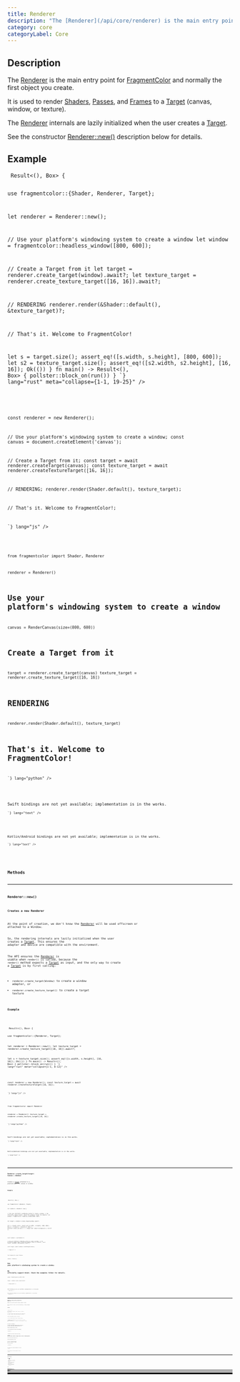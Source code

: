 ```yaml
---
title: Renderer
description: "The [Renderer](/api/core/renderer) is the main entry point for [FragmentColor](https://fragmentcolor.org) and normally the first object you create."
category: core
categoryLabel: Core
---
```



## Description

The [Renderer](/api/core/renderer) is the main entry point for
[FragmentColor](https://fragmentcolor.org) and normally the first object you create.

It is used to render
[Shaders](/api/core/shader),
[Passes](/api/core/pass), and
[Frames](/api/core/frame)
to a [Target](/api/core/target) (canvas, window, or texture).

The [Renderer](/api/core/renderer) internals are lazily initialized
when the user creates a [Target](/api/core/target).

See the constructor [Renderer::new()](/api/core/renderer/#renderernew)
description below for details.



## Example

<Tabs>

<TabItem label="Rust">
<Code
code={`
async fn run() -> Result<(), Box<dyn std::error::Error>> {

use fragmentcolor::{Shader, Renderer, Target};

let renderer = Renderer::new();

// Use your platform's windowing system to create a window
let window = fragmentcolor::headless_window([800, 600]);

// Create a Target from it
let target = renderer.create_target(window).await?;
let texture_target = renderer.create_texture_target([16, 16]).await?;

// RENDERING
renderer.render(&Shader::default(), &texture_target)?;

// That's it. Welcome to FragmentColor!

let s = target.size();
assert_eq!([s.width, s.height], [800, 600]);
let s2 = texture_target.size();
assert_eq!([s2.width, s2.height], [16, 16]);
Ok(())
}
fn main() -> Result<(), Box<dyn std::error::Error>> { pollster::block_on(run()) }
`}
lang="rust" meta="collapse={1-1, 19-25}"
/>

</TabItem>

<TabItem label="JavaScript">
<Code
code={`


const renderer = new Renderer();

// Use your platform's windowing system to create a window;
const canvas = document.createElement('canvas');

// Create a Target from it;
const target = await renderer.createTarget(canvas);
const texture_target = await renderer.createTextureTarget([16, 16]);

// RENDERING;
renderer.render(Shader.default(), texture_target);

// That's it. Welcome to FragmentColor!;

`}
lang="js"
/>

</TabItem>

<TabItem label="Python">
<Code
code={`
from rendercanvas.auto import RenderCanvas, loop

from fragmentcolor import Shader, Renderer

renderer = Renderer()

# Use your platform's windowing system to create a window
canvas = RenderCanvas(size=(800, 600))

# Create a Target from it
target = renderer.create_target(canvas)
texture_target = renderer.create_texture_target([16, 16])

# RENDERING
renderer.render(Shader.default(), texture_target)

# That's it. Welcome to FragmentColor!

`}
lang="python"
/>

</TabItem>

<TabItem label="Swift">
<Aside type="caution" title="Work in progress">Swift bindings are not yet available; implementation is in the works.</Aside>
<Code
code={`
// Swift placeholder â bindings WIP

`}
lang="text"
/>

</TabItem>

<TabItem label="Kotlin">
<Aside type="caution" title="Work in progress">Kotlin/Android bindings are not yet available; implementation is in the works.</Aside>
<Code
code={`
// Kotlin placeholder â bindings WIP

`}
lang="text"
/>

</TabItem>

</Tabs>


## Methods


---

### Renderer::new()

#### Creates a new Renderer

At the point of creation, we don't know the [Renderer](/api/core/renderer) will be used offscreen or attached to a Window.

So, the rendering internals are lazily initialized
when the user creates a [Target](/api/core/target).
This ensures the adapter and device are compatible with the environment.

The API ensures the [Renderer](/api/core/renderer) is usable when `render()` is called,
because the `render()` method expects a [Target](/api/core/target) as input, and
the only way to create a [Target](/api/core/target)
is by first calling:

- `renderer.create_target(Window)` to create a window adapter, or
- `renderer.create_texture_target()` to create a target texture

#### Example

<Tabs>

<TabItem label="Rust">
<Code
code={`
async fn run() -> Result<(), Box<dyn std::error::Error>> {

use fragmentcolor::{Renderer, Target};

let renderer = Renderer::new();
let texture_target = renderer.create_texture_target([16, 16]).await?;

let s = texture_target.size();
assert_eq!([s.width, s.height], [16, 16]);
Ok(())
}
fn main() -> Result<(), Box<dyn std::error::Error>> { pollster::block_on(run()) }
`}
lang="rust" meta="collapse={1-1, 8-12}"
/>

</TabItem>

<TabItem label="JavaScript">
<Code
code={`


const renderer = new Renderer();
const texture_target = await renderer.createTextureTarget([16, 16]);

`}
lang="js"
/>

</TabItem>

<TabItem label="Python">
<Code
code={`

from fragmentcolor import Renderer

renderer = Renderer()
texture_target = renderer.create_texture_target([16, 16])

`}
lang="python"
/>

</TabItem>

<TabItem label="Swift">
<Aside type="caution" title="Work in progress">Swift bindings are not yet available; implementation is in the works.</Aside>
<Code
code={`
// Swift placeholder â bindings WIP

`}
lang="text"
/>

</TabItem>

<TabItem label="Kotlin">
<Aside type="caution" title="Work in progress">Kotlin/Android bindings are not yet available; implementation is in the works.</Aside>
<Code
code={`
// Kotlin placeholder â bindings WIP

`}
lang="text"
/>

</TabItem>

</Tabs>


---

### Renderer::create_target(target: Canvas | Window)

Creates a [Target](/api/core/target) attached to a platform-specific canvas or window.

#### Example

<Tabs>

<TabItem label="Rust">
<Code
code={`
async fn run() -> Result<(), Box<dyn std::error::Error>> {

use fragmentcolor::{Renderer, Target};

let renderer = Renderer::new();

// Use your platform's windowing system to create a window.
// We officially support Winit. Check the examples folder for details.
let window = fragmentcolor::headless_window([800, 600]);

let target = renderer.create_target(window).await?;

let s = target.size();
assert_eq!([s.width, s.height], [800, 600]);
Ok(())
}
fn main() -> Result<(), Box<dyn std::error::Error>> { pollster::block_on(run()) }
`}
lang="rust" meta="collapse={1-1, 13-17}"
/>

</TabItem>

<TabItem label="JavaScript">
<Code
code={`


const renderer = new Renderer();

// Use your platform's windowing system to create a window.;
// We officially support Winit. Check the examples folder for details.;
const canvas = document.createElement('canvas');

const target = await renderer.createTarget(canvas);

`}
lang="js"
/>

</TabItem>

<TabItem label="Python">
<Code
code={`
from rendercanvas.auto import RenderCanvas, loop

from fragmentcolor import Renderer

renderer = Renderer()

# Use your platform's windowing system to create a window.
# We officially support Winit. Check the examples folder for details.
canvas = RenderCanvas(size=(800, 600))

target = renderer.create_target(canvas)

`}
lang="python"
/>

</TabItem>

<TabItem label="Swift">
<Aside type="caution" title="Work in progress">Swift bindings are not yet available; implementation is in the works.</Aside>
<Code
code={`
// Swift placeholder â bindings WIP

`}
lang="text"
/>

</TabItem>

<TabItem label="Kotlin">
<Aside type="caution" title="Work in progress">Kotlin/Android bindings are not yet available; implementation is in the works.</Aside>
<Code
code={`
// Kotlin placeholder â bindings WIP

`}
lang="text"
/>

</TabItem>

</Tabs>


---

### Renderer::create_texture_target(size: [u32; 2])

Render to an offscreen texture without a Window or Canvas.

This is useful for tests, server-side rendering, or running examples in CI.

#### Example

<Tabs>

<TabItem label="Rust">
<Code
code={`
async fn run() -> Result<(), Box<dyn std::error::Error>> {

use fragmentcolor::{Renderer, Shader, Target};
let renderer = Renderer::new();

// Create an offscreen texture target with a size of 64x64 pixels.
let target = renderer.create_texture_target([64, 64]).await?;

renderer.render(&Shader::default(), &target)?;

// get the rendered image
let image = target.get_image();

// RGBA8
assert_eq!(image.len(), 64 * 64 * 4);
Ok(())
}
fn main() -> Result<(), Box<dyn std::error::Error>> { pollster::block_on(run()) }
`}
lang="rust" meta="collapse={1-1, 14-18}"
/>

</TabItem>

<TabItem label="JavaScript">
<Code
code={`

const renderer = new Renderer();

// Create an offscreen texture target with a size of 64x64 pixels.;
const target = await renderer.createTextureTarget([64, 64]);

renderer.render(Shader.default(), target);

// get the rendered image;
const image = target.getImage();

`}
lang="js"
/>

</TabItem>

<TabItem label="Python">
<Code
code={`

from fragmentcolor import Renderer, Shader
renderer = Renderer()

# Create an offscreen texture target with a size of 64x64 pixels.
target = renderer.create_texture_target([64, 64])

renderer.render(Shader.default(), target)

# get the rendered image
image = target.get_image()

`}
lang="python"
/>

</TabItem>

<TabItem label="Swift">
<Aside type="caution" title="Work in progress">Swift bindings are not yet available; implementation is in the works.</Aside>
<Code
code={`
// Swift placeholder â bindings WIP

`}
lang="text"
/>

</TabItem>

<TabItem label="Kotlin">
<Aside type="caution" title="Work in progress">Kotlin/Android bindings are not yet available; implementation is in the works.</Aside>
<Code
code={`
// Kotlin placeholder â bindings WIP

`}
lang="text"
/>

</TabItem>

</Tabs>


---

### Renderer::create_texture

Create a [Texture](/api/core/texture) from various inputs.

- Rust: `create_texture(input)` infers from encoded bytes or file path; use `create_texture_with(input, Some(size), Some(format))` for raw pixel bytes.
- JS: `await renderer.createTexture(input)` accepts `Uint8Array` bytes, string URL/path, or a CSS selector/HTMLImageElement
- Python: `renderer.create_texture(input)` accepts `bytes`, `str` path, or a NumPy ndarray shaped `[H, W, C]` where C=1/3/4.

#### Example

<Tabs>

<TabItem label="Rust">
<Code
code={`
async fn run() -> Result<(), Box<dyn std::error::Error>> {
use fragmentcolor::Renderer;
let renderer = Renderer::new();
// Load encoded image bytes (PNG/JPEG) or use a file path
let bytes = std::fs::read("./examples/assets/image.png")?;
let tex = renderer.create_texture(&bytes).await?;
_ = tex.size();
Ok(())
}
fn main() -> Result<(), Box<dyn std::error::Error>> { pollster::block_on(run()) }
`}
lang="rust" meta="collapse={1-1, 7-10}"
/>

</TabItem>

<TabItem label="JavaScript">
<Code
code={`
const renderer = new Renderer();
// Load encoded image bytes (PNG/JPEG) or use a file path;
const bytes = std.fs.read("./examples/assets/image.png");
const tex = await renderer.createTexture(bytes);
`}
lang="js"
/>

</TabItem>

<TabItem label="Python">
<Code
code={`
from fragmentcolor import Renderer
renderer = Renderer()
# Load encoded image bytes (PNG/JPEG) or use a file path
bytes = std.fs.read("./examples/assets/image.png")
tex = renderer.create_texture(bytes)
`}
lang="python"
/>

</TabItem>

<TabItem label="Swift">
<Aside type="caution" title="Work in progress">Swift bindings are not yet available; implementation is in the works.</Aside>
<Code
code={`
// Swift placeholder: bindings WIP

`}
lang="text"
/>

</TabItem>

<TabItem label="Kotlin">
<Aside type="caution" title="Work in progress">Kotlin/Android bindings are not yet available; implementation is in the works.</Aside>
<Code
code={`
// Kotlin placeholder: bindings WIP

`}
lang="text"
/>

</TabItem>

</Tabs>


---

### Renderer::create_texture_with_size

Create a [Texture](/api/core/texture) from various inputs.

- Rust: `create_texture(input)` infers from encoded bytes or file path; use `create_texture_with(input, Some(size), Some(format))` for raw pixel bytes.
- JS: `await renderer.createTexture(input)` accepts `Uint8Array` bytes, string URL/path, or a CSS selector/HTMLImageElement
- Python: `renderer.create_texture(input)` accepts `bytes`, `str` path, or a NumPy ndarray shaped `[H, W, C]` where C=1/3/4.

#### Example

<Tabs>

<TabItem label="Rust">
<Code
code={`
async fn run() -> Result<(), Box<dyn std::error::Error>> {
use fragmentcolor::{Renderer, Size};
let renderer = Renderer::new();
let size = Size::from((2, 2));
let pixels: Vec<u8> = vec![
    255,0,0,255,   0,255,0,255,
    0,0,255,255,   255,255,255,255,
];
let tex = renderer.create_texture_with_size(&pixels, size).await?;
_ = tex.size();
Ok(())
}
fn main() -> Result<(), Box<dyn std::error::Error>> { pollster::block_on(run()) }
`}
lang="rust" meta="collapse={1-1, 10-13}"
/>

</TabItem>

<TabItem label="JavaScript">
<Code
code={`
const renderer = new Renderer();
const size = Size.from((2, 2));
const pixels = [;
    255,0,0,255,   0,255,0,255,;
    0,0,255,255,   255,255,255,255,;
];
const tex = await renderer.createTextureWithSize(pixels, size);
`}
lang="js"
/>

</TabItem>

<TabItem label="Python">
<Code
code={`
from fragmentcolor import Renderer, Size
renderer = Renderer()
size = Size.from((2, 2))
pixels = [
    255,0,0,255,   0,255,0,255,
    0,0,255,255,   255,255,255,255,
]
tex = renderer.create_texture_with_size(pixels, size)
`}
lang="python"
/>

</TabItem>

<TabItem label="Swift">
<Aside type="caution" title="Work in progress">Swift bindings are not yet available; implementation is in the works.</Aside>
<Code
code={`
// Swift placeholder: bindings WIP

`}
lang="text"
/>

</TabItem>

<TabItem label="Kotlin">
<Aside type="caution" title="Work in progress">Kotlin/Android bindings are not yet available; implementation is in the works.</Aside>
<Code
code={`
// Kotlin placeholder: bindings WIP

`}
lang="text"
/>

</TabItem>

</Tabs>


---

### Renderer::create_texture_with_format

Create a [Texture](/api/core/texture) from various inputs.

- Rust: `create_texture(input)` infers from encoded bytes or file path; use `create_texture_with(input, Some(size), Some(format))` for raw pixel bytes.
- JS: `await renderer.createTexture(input)` accepts `Uint8Array` bytes, string URL/path, or a CSS selector/HTMLImageElement
- Python: `renderer.create_texture(input)` accepts `bytes`, `str` path, or a NumPy ndarray shaped `[H, W, C]` where C=1/3/4.

#### Example

<Tabs>

<TabItem label="Rust">
<Code
code={`
async fn run() -> Result<(), Box<dyn std::error::Error>> {
use fragmentcolor::{Renderer, Size};
let renderer = Renderer::new();
let size = Size::from((2, 2));
let pixels: Vec<u8> = vec![
    255,0,0,255,   0,255,0,255,
    0,0,255,255,   255,255,255,255,
];
let tex = renderer.create_texture_with_format(&pixels, size, wgpu::TextureFormat::Rgba8Unorm).await?;
_ = tex.size();
Ok(())
}
fn main() -> Result<(), Box<dyn std::error::Error>> { pollster::block_on(run()) }
`}
lang="rust" meta="collapse={1-1, 10-13}"
/>

</TabItem>

<TabItem label="JavaScript">
<Code
code={`
const renderer = new Renderer();
const size = Size.from((2, 2));
const pixels = [;
    255,0,0,255,   0,255,0,255,;
    0,0,255,255,   255,255,255,255,;
];
const tex = await renderer.createTextureWithFormat(pixels, size, wgpu.TextureFormat.Rgba8Unorm);
`}
lang="js"
/>

</TabItem>

<TabItem label="Python">
<Code
code={`
from fragmentcolor import Renderer, Size
renderer = Renderer()
size = Size.from((2, 2))
pixels = [
    255,0,0,255,   0,255,0,255,
    0,0,255,255,   255,255,255,255,
]
tex = renderer.create_texture_with_format(pixels, size, wgpu.TextureFormat.Rgba8Unorm)
`}
lang="python"
/>

</TabItem>

<TabItem label="Swift">
<Aside type="caution" title="Work in progress">Swift bindings are not yet available; implementation is in the works.</Aside>
<Code
code={`
// Swift placeholder: bindings WIP

`}
lang="text"
/>

</TabItem>

<TabItem label="Kotlin">
<Aside type="caution" title="Work in progress">Kotlin/Android bindings are not yet available; implementation is in the works.</Aside>
<Code
code={`
// Kotlin placeholder: bindings WIP

`}
lang="text"
/>

</TabItem>

</Tabs>


---

### Renderer::create_texture_with

Create a [Texture](/api/core/texture) from various inputs.

- Rust: `create_texture(input)` infers from encoded bytes or file path; use `create_texture_with(input, Some(size), Some(format))` for raw pixel bytes.
- JS: `await renderer.createTexture(input)` accepts `Uint8Array` bytes, string URL/path, or a CSS selector/HTMLImageElement
- Python: `renderer.create_texture(input)` accepts `bytes`, `str` path, or a NumPy ndarray shaped `[H, W, C]` where C=1/3/4.

#### Example

<Tabs>

<TabItem label="Rust">
<Code
code={`
async fn run() -> Result<(), Box<dyn std::error::Error>> {
use fragmentcolor::{Renderer, Size};
let renderer = Renderer::new();
let size = Size::from((2, 2));
let pixels: Vec<u8> = vec![
    255,0,0,255,   0,255,0,255,
    0,0,255,255,   255,255,255,255,
];
let tex = renderer.create_texture_with(&pixels, size).await?;
_ = tex.size();
Ok(())
}
fn main() -> Result<(), Box<dyn std::error::Error>> { pollster::block_on(run()) }
`}
lang="rust" meta="collapse={1-1, 10-13}"
/>

</TabItem>

<TabItem label="JavaScript">
<Code
code={`
const renderer = new Renderer();
const size = Size.from((2, 2));
const pixels = [;
    255,0,0,255,   0,255,0,255,;
    0,0,255,255,   255,255,255,255,;
];
const tex = await renderer.createTextureWith(pixels, size);
`}
lang="js"
/>

</TabItem>

<TabItem label="Python">
<Code
code={`
from fragmentcolor import Renderer, Size
renderer = Renderer()
size = Size.from((2, 2))
pixels = [
    255,0,0,255,   0,255,0,255,
    0,0,255,255,   255,255,255,255,
]
tex = renderer.create_texture_with(pixels, size)
`}
lang="python"
/>

</TabItem>

<TabItem label="Swift">
<Aside type="caution" title="Work in progress">Swift bindings are not yet available; implementation is in the works.</Aside>
<Code
code={`
// Swift placeholder: bindings WIP

`}
lang="text"
/>

</TabItem>

<TabItem label="Kotlin">
<Aside type="caution" title="Work in progress">Kotlin/Android bindings are not yet available; implementation is in the works.</Aside>
<Code
code={`
// Kotlin placeholder: bindings WIP

`}
lang="text"
/>

</TabItem>

</Tabs>


---

### Renderer::create_storage_texture

Create a storage-class texture for compute or image store/load.

- Default usage: STORAGE_BINDING | TEXTURE_BINDING | COPY_{SRC,DST}

#### Example

<Tabs>

<TabItem label="Rust">
<Code
code={`
async fn run() -> Result<(), Box<dyn std::error::Error>> {

use fragmentcolor::Renderer;
let r = Renderer::new();
let tex = r.create_storage_texture([64, 64], wgpu::TextureFormat::Rgba8Unorm, None).await?;
_ = tex;

Ok(())
}
fn main() -> Result<(), Box<dyn std::error::Error>> { pollster::block_on(run()) }
`}
lang="rust" meta="collapse={1-1, 6-6, 8-10}"
/>

</TabItem>

<TabItem label="JavaScript">
<Code
code={`

const r = new Renderer();
const tex = await r.createStorageTexture([64, 64], wgpu.TextureFormat.Rgba8Unorm, None);

`}
lang="js"
/>

</TabItem>

<TabItem label="Python">
<Code
code={`

from fragmentcolor import Renderer
r = Renderer()
tex = r.create_storage_texture([64, 64], wgpu.TextureFormat.Rgba8Unorm, None)

`}
lang="python"
/>

</TabItem>

<TabItem label="Swift">
<Aside type="caution" title="Work in progress">Swift bindings are not yet available; implementation is in the works.</Aside>
<Code
code={`
// Swift placeholder: bindings WIP

`}
lang="text"
/>

</TabItem>

<TabItem label="Kotlin">
<Aside type="caution" title="Work in progress">Kotlin/Android bindings are not yet available; implementation is in the works.</Aside>
<Code
code={`
// Kotlin placeholder: bindings WIP

`}
lang="text"
/>

</TabItem>

</Tabs>


---

### Renderer::create_depth_texture

Create a depth texture using `Depth32Float`.

#### Example

<Tabs>

<TabItem label="Rust">
<Code
code={`
use fragmentcolor::Renderer;
let r = Renderer::new();
let depth = r.create_depth_texture([800, 600]);
`}
lang="rust"
/>

</TabItem>

<TabItem label="JavaScript">
<Code
code={`
const r = new Renderer();
const depth = r.createDepthTexture([800, 600]);
`}
lang="js"
/>

</TabItem>

<TabItem label="Python">
<Code
code={`
from fragmentcolor import Renderer
r = Renderer()
depth = r.create_depth_texture([800, 600])
`}
lang="python"
/>

</TabItem>

<TabItem label="Swift">
<Aside type="caution" title="Work in progress">Swift bindings are not yet available; implementation is in the works.</Aside>
<Code
code={`
// Swift placeholder: bindings WIP

`}
lang="text"
/>

</TabItem>

<TabItem label="Kotlin">
<Aside type="caution" title="Work in progress">Kotlin/Android bindings are not yet available; implementation is in the works.</Aside>
<Code
code={`
// Kotlin placeholder: bindings WIP

`}
lang="text"
/>

</TabItem>

</Tabs>


---

### Renderer::render(renderable: Shader | Pass | Frame, target: Target)

Renders the given object to the given [Target](/api/core/target).

#### Example

<Tabs>

<TabItem label="Rust">
<Code
code={`
async fn run() -> Result<(), Box<dyn std::error::Error>> {

use fragmentcolor::{Renderer, Shader};

let renderer = Renderer::new();
let target = renderer.create_texture_target([10, 10]).await?;
let shader = Shader::default();

renderer.render(&shader, &target)?;

Ok(())
}
fn main() -> Result<(), Box<dyn std::error::Error>> { pollster::block_on(run()) }
`}
lang="rust" meta="collapse={1-1, 11-13}"
/>

</TabItem>

<TabItem label="JavaScript">
<Code
code={`


const renderer = new Renderer();
const target = await renderer.createTextureTarget([10, 10]);
const shader = Shader.default();

renderer.render(shader, target);

`}
lang="js"
/>

</TabItem>

<TabItem label="Python">
<Code
code={`

from fragmentcolor import Renderer, Shader

renderer = Renderer()
target = renderer.create_texture_target([10, 10])
shader = Shader.default()

renderer.render(shader, target)

`}
lang="python"
/>

</TabItem>

<TabItem label="Swift">
<Aside type="caution" title="Work in progress">Swift bindings are not yet available; implementation is in the works.</Aside>
<Code
code={`
// Swift placeholder â bindings WIP

`}
lang="text"
/>

</TabItem>

<TabItem label="Kotlin">
<Aside type="caution" title="Work in progress">Kotlin/Android bindings are not yet available; implementation is in the works.</Aside>
<Code
code={`
// Kotlin placeholder â bindings WIP

`}
lang="text"
/>

</TabItem>

</Tabs>
